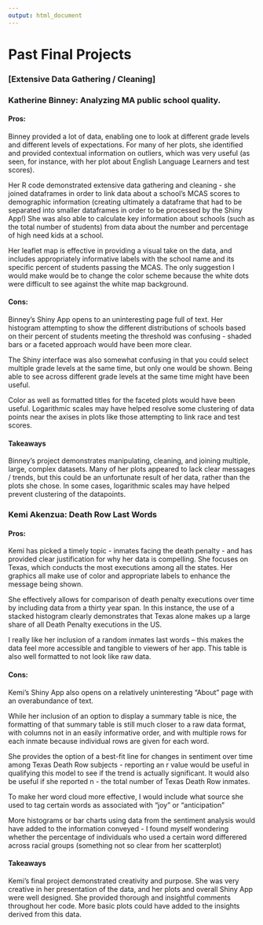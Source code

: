 ```yaml
---
output: html_document
---
```


# Past Final Projects

### [Extensive Data Gathering / Cleaning] 
### __Katherine Binney: Analyzing MA public school quality.__

#### Pros:

Binney provided a lot of data, enabling one to look at different grade levels and different levels of expectations. For many of her plots, she identified and provided contextual information on outliers, which was very useful (as seen, for instance, with her plot about English Language Learners and test scores).

Her R code demonstrated extensive data gathering and cleaning - she joined dataframes in order to link data about a school's MCAS scores to demographic information (creating ultimately a dataframe that had to be separated into smaller dataframes in order to be processed by the Shiny App!) She was also able to calculate key information about schools (such as the total number of students) from data about the number and percentage of high need kids at a school. 

Her leaflet map is effective in providing a visual take on the data, and includes appropriately informative labels with the school name and its specific percent of students passing the MCAS. The only suggestion I would make would be to change the color scheme because the white dots were difficult to see against the white map background.

#### Cons:

Binney's Shiny App opens to an uninteresting page full of text. 
Her histogram attempting to show the different distributions of schools based on their percent of students meeting the threshold was confusing - shaded bars or a faceted approach would have been more clear. 

The Shiny interface was also somewhat confusing in that you could select multiple grade levels at the same time, but only one would be shown. Being able to see across different grade levels at the same time might have been useful. 

Color as well as formatted titles for the faceted plots would have been useful. Logarithmic scales may have helped resolve some clustering of data points near the axises in plots like those attempting to link race and test scores. 

#### Takeaways

Binney's project demonstrates manipulating, cleaning, and joining multiple, large, complex datasets. Many of her plots appeared to lack clear messages / trends, but this could be an unfortunate result of her data, rather than the plots she chose. In some cases, logarithmic scales may have helped prevent clustering of the datapoints. 

### __Kemi Akenzua: Death Row Last Words__

#### Pros:

Kemi has picked a timely topic - inmates facing the death penalty - and has provided clear justification for why her data is compelling. She focuses on Texas, which conducts the most executions among all the states. Her graphics all make use of color and appropriate labels to enhance the message being shown. 

She effectively allows for comparison of death penalty executions over time by including data from a thirty year span. In this instance, the use of a stacked histogram clearly demonstrates that Texas alone makes up a large share of all Death Penalty executions in the US.

I really like her inclusion of a random inmates last words -- this makes the data feel more accessible and tangible to viewers of her app. This table is also well formatted to not look like raw data. 

#### Cons:

Kemi's Shiny App also opens on a relatively uninteresting "About" page with an overabundance of text. 

While her inclusion of an option to display a summary table is nice, the formatting of that summary table is still much closer to a raw data format, with columns not in an easily informative order, and with multiple rows for each inmate because individual rows are given for each word. 

She provides the option of a best-fit line for changes in sentiment over time among Texas Death Row subjects - reporting an r value would be useful in qualifying this model to see if the trend is actually significant. It would also be useful if she reported n - the total number of Texas Death Row inmates. 

To make her word cloud more effective, I would include what source she used to tag certain words as associated with "joy" or "anticipation"

More histograms or bar charts using data from the sentiment analysis would have added to the information conveyed - I found myself wondering whether the percentage of individuals who used a certain word differered across racial groups (something not so clear from her scatterplot)

#### Takeaways

Kemi's final project demonstrated creativity and purpose. She was very creative in her presentation of the data, and her plots and overall Shiny App were well designed. She provided thorough and insightful comments throughout her code. More basic plots could have added to the insights derived from this data.  